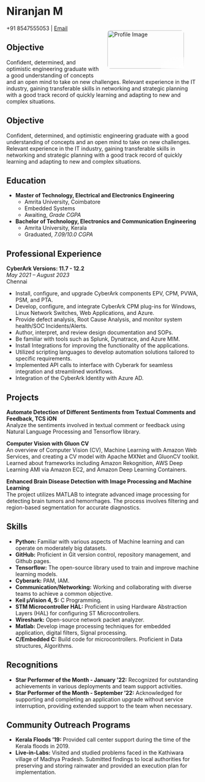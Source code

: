 # Niranjan M

<figure class="image" style="float: right; margin-left: 20px; margin-bottom: 20px; width: 200px; height: 100px; position: relative; overflow: hidden;">
  <img src="image.jpg" alt="Profile Image" style="width: 100%; height: 100%; object-fit: cover; border-radius: 8px;">
  <div class="fade-overlay" style="position: absolute; bottom: 0; right: 0; width: 30%; height: 30%; background: linear-gradient(to bottom right, transparent, white);"></div>
</figure>

+91 8547555053 \| [Email](mailto:mangotriniranjan01@outlook.com)

## Objective

Confident, determined, and optimistic engineering graduate with a good understanding of concepts and an open mind to take on new challenges. Relevant experience in the IT industry, gaining transferable skills in networking and strategic planning with a good track record of quickly learning and adapting to new and complex situations.



## Objective

Confident, determined, and optimistic engineering graduate with a good understanding of concepts and an open mind to take on new challenges. Relevant experience in the IT industry, gaining transferable skills in networking and strategic planning with a good track record of quickly learning and adapting to new and complex situations.

## Education

-   **Master of Technology, Electrical and Electronics Engineering**
    -   Amrita University, Coimbatore
    -   Embedded Systems
    -   Awaiting, *Grade CGPA*
-   **Bachelor of Technology, Electronics and Communication Engineering**
    -   Amrita University, Kerala
    -   Graduated, *7.09/10.0 CGPA*

## Professional Experience

**CyberArk Versions: 11.7 - 12.2**\
*May 2021 -- August 2023*\
Chennai

-   Install, configure, and upgrade CyberArk components EPV, CPM, PVWA, PSM, and PTA.
-   Develop, configure, and integrate CyberArk CPM plug-ins for Windows, Linux Network Switches, Web Applications, and Azure.
-   Provide defect analysis, Root Cause Analysis, and monitor system health/SOC Incidents/Alerts.
-   Author, interpret, and review design documentation and SOPs.
-   Be familiar with tools such as Splunk, Dynatrace, and Azure MIM.
-   Install Integrations for improving the functionality of the applications.
-   Utilized scripting languages to develop automation solutions tailored to specific requirements.
-   Implemented API calls to interface with Cyberark for seamless integration and streamlined workflows.
-   Integration of the CyberArk Identity with Azure AD.

## Projects

**Automate Detection of Different Sentiments from Textual Comments and Feedback, TCS iON**\
Analyze the sentiments involved in textual comment or feedback using Natural Language Processing and Tensorflow library.

**Computer Vision with Gluon CV**\
An overview of Computer Vision (CV), Machine Learning with Amazon Web Services, and creating a CV model with Apache MXNet and GluonCV toolkit. Learned about frameworks including Amazon Rekognition, AWS Deep Learning AMI via Amazon EC2, and Amazon Deep Learning Containers.

**Enhanced Brain Disease Detection with Image Processing and Machine Learning**\
The project utilizes MATLAB to integrate advanced image processing for detecting brain tumors and hemorrhages. The process involves filtering and region-based segmentation for accurate diagnostics.

## Skills

-   **Python:** Familiar with various aspects of Machine learning and can operate on moderately big datasets.
-   **GitHub:** Proficient in Git version control, repository management, and Github pages.
-   **Tensorflow:** The open-source library used to train and improve machine learning models.
-   **Cyberark:** PAM, IAM.
-   **Communication/Networking:** Working and collaborating with diverse teams to achieve a common objective.
-   **Keil µVision 4, 5:** C Programming.
-   **STM Microcontroller HAL:** Proficient in using Hardware Abstraction Layers (HAL) for configuring ST Microcontrollers.
-   **Wireshark:** Open-source network packet analyzer.
-   **Matlab:** Develop image processing techniques for embedded application, digital filters, Signal processing.
-   **C/Embedded C:** Build code for microcontrollers. Proficient in Data structures, Algorithms.

## Recognitions

-   **Star Performer of the Month - January '22:** Recognized for outstanding achievements in various deployments and team support activities.
-   **Star Performer of the Month - September '22:** Acknowledged for supporting and completing an application upgrade without service interruption, providing extended support to the team when necessary.

## Community Outreach Programs

-   **Kerala Floods '19:** Provided call center support during the time of the Kerala floods in 2019.
-   **Live-in-Labs:** Visited and studied problems faced in the Kathiwara village of Madhya Pradesh. Submitted findings to local authorities for preserving and storing rainwater and provided an execution plan for implementation.
